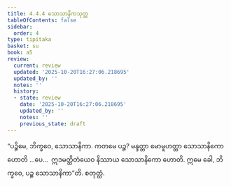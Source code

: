 ```yaml
---
title: 4.4.4 သောသာနိကသုတ္တ
tableOfContents: false
sidebar:
  order: 4
type: tipitaka
basket: su
book: a5
review:
  current: review
  updated: '2025-10-20T16:27:06.218695'
  updated_by: ''
  notes: ''
  history:
  - state: review
    date: '2025-10-20T16:27:06.218695'
    updated_by: ''
    notes: ''
    previous_state: draft
---
```



<DynamicBreadcrumb />


<ReviewStatus review={frontmatter.review} showDetails={true} />

<HypothesisAnnotation frontmatter={frontmatter} />

<Division number="184" book="a5" e="ch" v="16" p="194">

<Paragraph number="1080" book="a5">
“ပဉ္စိမေ, ဘိက္ခဝေ, သောသာနိကာ. ကတမေ ပဉ္စ? မန္ဒတ္တာ မောမူဟတ္တာ သောသာနိကော ဟောတိ …ပေ…  ဣဒမတ္ထိတံယေဝ နိဿာယ သောသာနိကော ဟောတိ. ဣမေ ခေါ, ဘိက္ခဝေ, ပဉ္စ သောသာနိကာ”တိ.

</Paragraph>
</Division>

<Paragraph number="1081" type="center" book="a5">
စတုတ္ထံ.
</Paragraph>